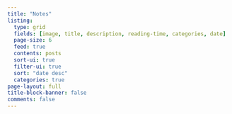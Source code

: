 ```yaml
---
title: "Notes"
listing:
  type: grid
  fields: [image, title, description, reading-time, categories, date]
  page-size: 6
  feed: true
  contents: posts
  sort-ui: true
  filter-ui: true
  sort: "date desc"
  categories: true
page-layout: full
title-block-banner: false
comments: false
---
```


:::{#posts}
:::

